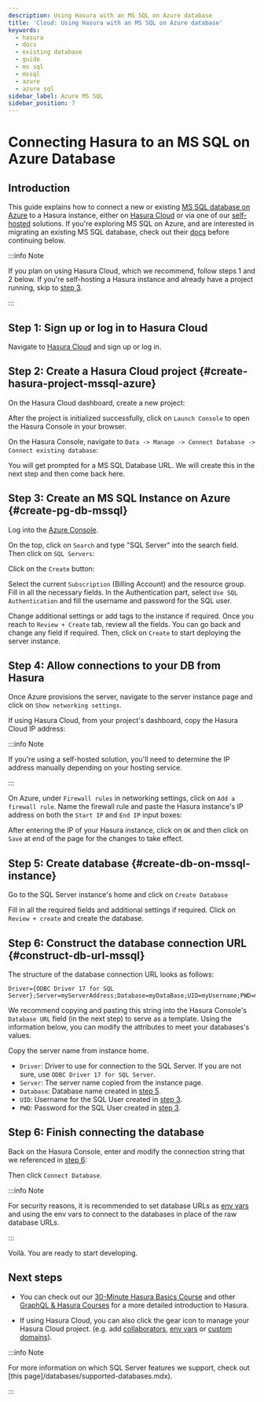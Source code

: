 ```yaml
---
description: Using Hasura with an MS SQL on Azure database
title: 'Cloud: Using Hasura with an MS SQL on Azure database'
keywords:
  - hasura
  - docs
  - existing database
  - guide
  - ms sql
  - mssql
  - azure
  - azure sql
sidebar_label: Azure MS SQL
sidebar_position: 7
---
```



# Connecting Hasura to an MS SQL on Azure Database

## Introduction

This guide explains how to connect a new or existing
[MS SQL database on Azure](https://azure.microsoft.com/en-us/products/azure-sql/database/) to a Hasura instance, either
on [Hasura Cloud](https://cloud.hasura.io) or via one of our [self-hosted](/deployment/deployment-guides/index.mdx)
solutions. If you're exploring MS SQL on Azure, and are interested in migrating an existing MS SQL database, check out
their [docs](https://learn.microsoft.com/en-us/azure/dms/tutorial-sql-server-to-azure-sql) before continuing below.

:::info Note

If you plan on using Hasura Cloud, which we recommend, follow steps 1 and 2 below. If you're self-hosting a Hasura instance and
already have a project running, skip to [step 3](#create-pg-db-mssql).

:::

## Step 1: Sign up or log in to Hasura Cloud

Navigate to [Hasura Cloud](https://cloud.hasura.io/signup/?pg=docs&plcmt=body&cta=navigate-to-hasura-cloud&tech=default)
and sign up or log in.

## Step 2: Create a Hasura Cloud project {#create-hasura-project-mssql-azure}

On the Hasura Cloud dashboard, create a new project:

<Thumbnail src="/img/cloud-dbs/create-hasura-cloud-project.png" alt="Create Hasura Cloud project" width="1000px" />

After the project is initialized successfully, click on `Launch Console` to open the Hasura Console in your browser.

On the Hasura Console, navigate to `Data -> Manage -> Connect Database -> Connect existing database`:

You will get prompted for a MS SQL Database URL. We will create this in the next step and then come back here.

<Thumbnail src="/img/cloud-dbs/mssql/existing-mssql-setup.png" alt="Hasura Cloud database setup" width="1000px" />

## Step 3: Create an MS SQL Instance on Azure {#create-pg-db-mssql}

Log into the [Azure Console](https://portal.azure.com/#home).

On the top, click on `Search` and type "SQL Server" into the search field. Then click on `SQL Servers`:

<Thumbnail
  src="/img/cloud-dbs/mssql/select-sql-server-step-1.png"
  alt="Navigate to SQL Servers on Azure"
  width="1000px"
/>

Click on the `Create` button:

<Thumbnail src="/img/cloud-dbs/mssql/click-on-create-step-2.png" alt="Create database in Azure" width="1000px" />

Select the current `Subscription` (Billing Account) and the resource group. Fill in all the necessary fields. In the
Authentication part, select `Use SQL Authentication` and fill the username and password for the SQL user.

<Thumbnail
  src="/img/cloud-dbs/mssql/fill-required-fields-step-3.png"
  alt="Fill all required fields to create database"
  width="1000px"
/>

Change additional settings or add tags to the instance if required. Once you reach to `Review + Create` tab, review all
the fields. You can go back and change any field if required. Then, click on `Create` to start deploying the server
instance.

<Thumbnail
  src="/img/cloud-dbs/mssql/review-and-create-step-4.png"
  alt="Review and create SQL Server instance"
  width="1000px"
/>

## Step 4: Allow connections to your DB from Hasura

Once Azure provisions the server, navigate to the server instance page and click on `Show networking settings`.

<Thumbnail src="/img/cloud-dbs/mssql/server-created-go-to-network.png" alt="Go to networking settings" width="1000px" />

If using Hasura Cloud, from your project's dashboard, copy the Hasura Cloud IP address:

<Thumbnail src="/img/projects/hasura-cloud-ip.png" alt="Hasura Cloud IP field" width="1000px" />

:::info Note

If you're using a self-hosted solution, you'll need to determine the IP address manually depending on your hosting
service.

:::

On Azure, under `Firewall rules` in networking settings, click on `Add a firewall rule`. Name the firewall rule and
paste the Hasura instance's IP address on both the `Start IP` and `End IP` input boxes:

<Thumbnail src="/img/cloud-dbs/mssql/add-ip-and-save.png" alt="Add IP to firewall" width="1000px" />

After entering the IP of your Hasura instance, click on `OK` and then click on `Save` at end of the page for the
changes to take effect.

## Step 5: Create database {#create-db-on-mssql-instance}

Go to the SQL Server instance's home and click on `Create Database`

<Thumbnail
  src="/img/cloud-dbs/mssql/click-on-create-db-step-6.png"
  alt="Create Database on SQL Server"
  width="1000px"
/>

Fill in all the required fields and additional settings if required. Click on `Review + create` and create the database.

<Thumbnail src="/img/cloud-dbs/mssql/create-db-step-7.png" alt="Review and create database" width="1000px" />

## Step 6: Construct the database connection URL {#construct-db-url-mssql}

The structure of the database connection URL looks as follows:

```text
Driver={ODBC Driver 17 for SQL Server};Server=myServerAddress;Database=myDataBase;UID=myUsername;PWD=myPassword;
```

We recommend copying and pasting this string into the Hasura Console's `Database URL` field (in the next step) to serve
as a template. Using the information below, you can modify the attributes to meet your databases's values.

Copy the server name from instance home.

<Thumbnail src="/img/cloud-dbs/mssql/copy-server-name.png" alt="Copy server name" width="1000px" />

- `Driver`: Driver to use for connection to the SQL Server. If you are not sure, use `ODBC Driver 17 for SQL Server`.
- `Server`: The server name copied from the instance page.
- `Database`: Database name created in [step 5](#create-db-on-mssql-instance).
- `UID`: Username for the SQL User created in [step 3](#create-mssql-server-instance).
- `PWD`: Password for the SQL User created in [step 3](#create-mssql-server-instance).

## Step 6: Finish connecting the database

Back on the Hasura Console, enter and modify the connection string that we referenced in
[step 6](#construct-db-url-mssql):

<Thumbnail src="/img/cloud-dbs/mssql/connect-to-hasura-step-8.png" alt="Database setup" width="1000px" />

Then click `Connect Database`.

:::info Note

For security reasons, it is recommended to set database URLs as [env vars](/hasura-cloud/projects/env-vars.mdx) and using the env
vars to connect to the databases in place of the raw database URLs.

:::

Voilà. You are ready to start developing.

<Thumbnail src="/img/cloud-dbs/hasura-console.png" alt="Hasura Console" width="1100px" />

## Next steps

- You can check out our [30-Minute Hasura Basics Course](https://hasura.io/learn/graphql/hasura/introduction/) and other
  [GraphQL & Hasura Courses](https://hasura.io/learn/) for a more detailed introduction to Hasura.

- If using Hasura Cloud, you can also click the gear icon to manage your Hasura Cloud project. (e.g. add
  [collaborators](/hasura-cloud/projects/collaborators.mdx), [env vars](/hasura-cloud/projects/env-vars.mdx) or
  [custom domains](/hasura-cloud/projects/domains.mdx)).

<Thumbnail src="/img/getting-started/project-manage.png" alt="Project actions" width="860px" />

:::info Note

For more information on which SQL Server features we support, check out
[this page]/databases/supported-databases.mdx).

:::
